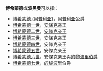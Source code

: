 '''博希蒙德'''或'''波黑曼'''可以指：
* [[博希蒙德_(阿普利亚)|博希蒙德 (阿普利亚)]]，[[阿普利亚|阿普利亚]]公爵
* [[博希蒙德一世|博希蒙德一世]]，[[安條克|安條克]][[亲王|亲王]]
* [[博希蒙德二世|博希蒙德二世]]，[[安條克亲王|安條克亲王]]
* [[博希蒙德三世|博希蒙德三世]]，安條克亲王
* [[博希蒙德四世|博希蒙德四世]]，安條克亲王
* [[博希蒙德五世|博希蒙德五世]]，安條克亲王
* [[博希蒙德六世|博希蒙德六世]]，安條克亲王與[[的黎波里伯爵|的黎波里伯爵]]
* [[博希蒙德七世|博希蒙德七世]]，[[的黎波里|的黎波里]]伯爵

{{Disambiguation|Cat=四字人名译名消歧义}}